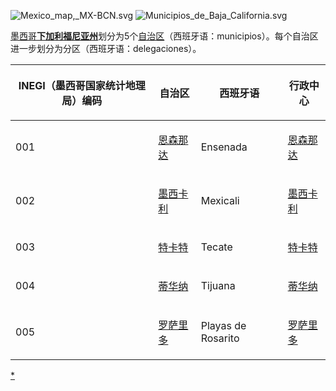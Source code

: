 {{intromissing|time=2009-12-26T11:36:25+00:00}}
{{unreferenced|time=2009-12-26T11:36:25+00:00}}
[[File:Mexico_map,_MX-BCN.svg|thumb]] 
[[File:Municipios_de_Baja_California.svg|thumb]] 

[[墨西哥|墨西哥]]'''[[下加利福尼亚州|下加利福尼亚州]]'''划分为5个[[自治区_(墨西哥)|自治区]]（西班牙语：municipios）。每个自治区进一步划分为分区（西班牙语：delegaciones）。

{| class="wikitable sortable"
|- align=center style="background:#d8edff"
!INEGI（墨西哥国家统计地理局）编码
!自治区
!西班牙语
!行政中心  
|-
| 001 || [[恩森那达_(墨西哥自治区)|恩森那达]]||  Ensenada || [[恩森那达|恩森那达]]
|-
| 002 || [[墨西卡利_(墨西哥自治区)|墨西卡利]] || Mexicali || [[墨西卡利|墨西卡利]]
|-
| 003 || [[特卡特_(墨西哥自治区)|特卡特]]|| Tecate || [[特卡特|特卡特]] 
|-
| 004 || [[蒂华纳_(墨西哥自治区)|蒂华纳]] ||  Tijuana || [[蒂华纳|蒂华纳]]
|-
| 005 || [[罗萨里多_(墨西哥自治区)|罗萨里多]] ||  Playas de Rosarito || [[罗萨里多|罗萨里多]]
|}

{{墨西哥地方行政区划|nocat}}
[[Category:下加利福尼亚州行政区划|*]]